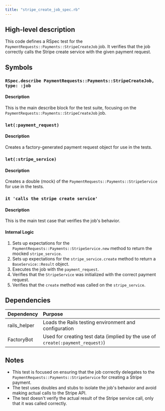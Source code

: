 ```yaml
---
title: "stripe_create_job_spec.rb"
---
```


## High-level description
This code defines a RSpec test for the `PaymentRequests::Payments::StripeCreateJob` job. It verifies that the job correctly calls the Stripe create service with the given payment request.

## Symbols

### `RSpec.describe PaymentRequests::Payments::StripeCreateJob, type: :job`
#### Description
This is the main describe block for the test suite, focusing on the `PaymentRequests::Payments::StripeCreateJob` job.

### `let(:payment_request)`
#### Description
Creates a factory-generated payment request object for use in the tests.

### `let(:stripe_service)`
#### Description
Creates a double (mock) of the `PaymentRequests::Payments::StripeService` for use in the tests.

### `it 'calls the stripe create service'`
#### Description
This is the main test case that verifies the job's behavior.

#### Internal Logic
1. Sets up expectations for the `PaymentRequests::Payments::StripeService.new` method to return the mocked `stripe_service`.
2. Sets up expectations for the `stripe_service.create` method to return a `BaseService::Result` object.
3. Executes the job with the `payment_request`.
4. Verifies that the `StripeService` was initialized with the correct payment request.
5. Verifies that the `create` method was called on the `stripe_service`.

## Dependencies
| Dependency | Purpose |
|:-----------|:--------|
| rails_helper | Loads the Rails testing environment and configuration |
| FactoryBot | Used for creating test data (implied by the use of `create(:payment_request)`) |

## Notes
- This test is focused on ensuring that the job correctly delegates to the `PaymentRequests::Payments::StripeService` for creating a Stripe payment.
- The test uses doubles and stubs to isolate the job's behavior and avoid making actual calls to the Stripe API.
- The test doesn't verify the actual result of the Stripe service call, only that it was called correctly.